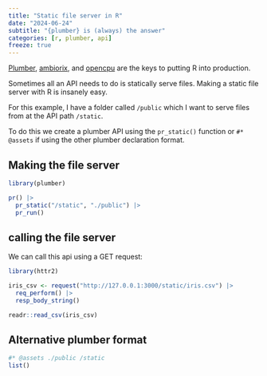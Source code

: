 ```yaml
---
title: "Static file server in R"
date: "2024-06-24"
subtitle: "{plumber} is (always) the answer"
categories: [r, plumber, api]
freeze: true
---
```


[Plumber](https://www.rplumber.io/articles/routing-and-input.html?q=upload#static-file-handler), [ambiorix](https://ambiorix.dev/), and [opencpu](https://opencpu.r-universe.dev/opencpu) are the keys to putting R into production. 

Sometimes all an API needs to do is statically serve files. Making a static file server with R is insanely easy.

For this example, I have a folder called `/public` which I want to serve files from at the API path `/static`.

To do this we create a plumber API using the `pr_static()` function or `#* @assets` if using the other plumber declaration format. 

## Making the file server

```r
library(plumber)

pr() |>
  pr_static("/static", "./public") |>
  pr_run()
```


## calling the file server 

We can call this api using a GET request: 

```r
library(httr2)

iris_csv <- request("http://127.0.0.1:3000/static/iris.csv") |>
  req_perform() |>
  resp_body_string()

readr::read_csv(iris_csv)
```



## Alternative plumber format

```r
#* @assets ./public /static
list()
```